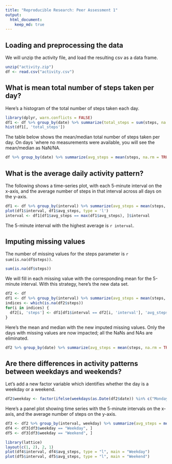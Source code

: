 ```yaml
---
title: "Reproducible Research: Peer Assessment 1"
output: 
  html_document:
    keep_md: true
---
```



## Loading and preprocessing the data

We will unzip the activity file, and load the resulting csv as a data frame. 

```r
unzip("activity.zip")
df <- read.csv("activity.csv")
```

## What is mean total number of steps taken per day?

Here's a histogram of the total number of steps taken each day. 
```r
library(dplyr, warn.conflicts = FALSE)
df1 <- df %>% group_by(date) %>% summarize(total_steps = sum(steps, na.rm = TRUE))
hist(df1[, 'total_steps'])
```

The table below shows the mean/median total number of steps taken per day. On days `where no measurements were available, you will see the mean/median as NaN/NA. 

```r
df %>% group_by(date) %>% summarize(avg_steps = mean(steps, na.rm = TRUE), median_steps = median(steps, na.rm = TRUE))
```


## What is the average daily activity pattern?

The following shows a time-series plot, with each 5-minute interval on the x-axis, and the average number of steps in that interval across all days on the y-axis. 

```r
df1 <- df %>% group_by(interval) %>% summarize(avg_steps = mean(steps, na.rm = TRUE))
plot(df1$interval, df1$avg_steps, type = 'l')
interval <- df1[df1$avg_steps == max(df1$avg_steps), ]$interval
```

The 5-minute interval with the highest average is `r interval`. 

## Imputing missing values

The number of missing values for the steps parameter is `r sum(is.na(df$steps))`. 
```r
sum(is.na(df$steps))
```

We will fill in each missing value with the corresponding mean for the 5-minute interval. With this strategy, here's the new data set. 
```r
df2 <- df
df1 <- df %>% group_by(interval) %>% summarize(avg_steps = mean(steps, na.rm = TRUE))
indices <- which(is.na(df2$steps))
for(i in indices) {
  df2[i, 'steps'] <- df1[df1$interval == df2[i, 'interval'], 'avg_steps']
}
```

Here's the mean and median with the new imputed missing values. Only the days with missing values are now impacted; all the NaNs and NAs are eliminated. 

```r
df2 %>% group_by(date) %>% summarize(avg_steps = mean(steps, na.rm = TRUE), median_steps = median(steps, na.rm = TRUE))
```

## Are there differences in activity patterns between weekdays and weekends?

Let's add a new factor variable which identifies whether the day is a weekday or a weekend. 
```r
df2$weekday <- factor(ifelse(weekdays(as.Date(df2$date)) %in% c("Monday", "Tuesday", "Wednesday", "Thursday", "Friday"), "Weekday", "Weekend"))
```

Here's a panel plot showing time series with the 5-minute intervals on the x-axis, and the average number of steps on the y-axis. 

```r
df3 <- df2 %>% group_by(interval, weekday) %>% summarize(avg_steps = mean(steps, na.rm = TRUE))
df4 <- df3[df3$weekday == "Weekday", ]
df5 <- df3[df3$weekday == "Weekend", ]

library(lattice)
layout(c(1, 2), 2, 1)
plot(df4$interval, df4$avg_steps, type = "l", main = "Weekday")
plot(df5$interval, df5$avg_steps, type = "l", main = "Weekend")
```